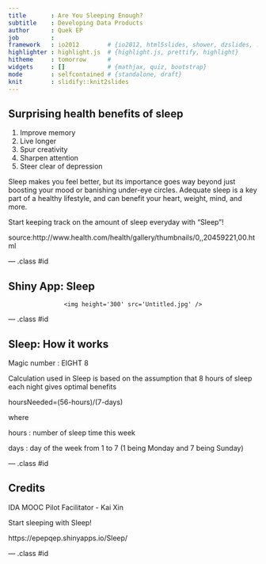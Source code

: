 ```yaml
---
title       : Are You Sleeping Enough?
subtitle    : Developing Data Products 
author      : Quek EP
job         : 
framework   : io2012        # {io2012, html5slides, shower, dzslides, ...}
highlighter : highlight.js  # {highlight.js, prettify, highlight}
hitheme     : tomorrow      # 
widgets     : []            # {mathjax, quiz, bootstrap}
mode        : selfcontained # {standalone, draft}
knit        : slidify::knit2slides
---
```


## Surprising health benefits of sleep

1. Improve memory
2. Live longer
3. Spur creativity
4. Sharpen attention
5. Steer clear of depression

Sleep makes you feel better, but its importance goes way beyond just boosting your mood or banishing under-eye circles. Adequate sleep is a key part of a healthy lifestyle, and can benefit your heart, weight, mind, and more.

Start keeping track on the amount of sleep everyday with "Sleep"!

source:http://www.health.com/health/gallery/thumbnails/0,,20459221,00.html

--- .class #id 

## Shiny App: Sleep

<div style='text-align: center;'>
    <img height='300' src='Untitled.jpg' />
</div>

--- .class #id 

## Sleep: How it works

Magic number : EIGHT 8

Calculation used in Sleep is based on the assumption that 8 hours of sleep each night gives optimal benefits 

hoursNeeded=(56-hours)/(7-days)

where

hours : number of sleep time this week

days : day of the week from 1 to 7 (1 being Monday and 7 being Sunday)


--- .class #id 

## Credits

IDA MOOC Pilot
Facilitator - Kai Xin



Start sleeping with Sleep!

https://epepqep.shinyapps.io/Sleep/

--- .class #id 


